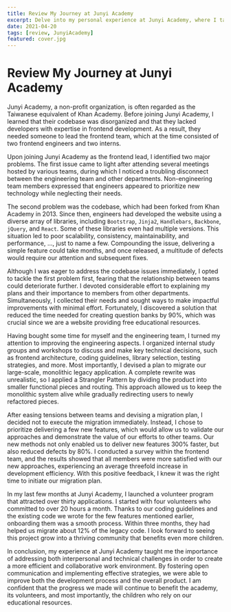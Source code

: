 ```yaml
---
title: Review My Journey at Junyi Academy
excerpt: Delve into my personal experience at Junyi Academy, where I tackled challenges head-on by fostering better communication, refining development strategies, and approaching solutions to strengthen its impact as a valuable educational resource.
date: 2021-04-20
tags: [review, JunyiAcademy]
featured: cover.jpg
---
```


# Review My Journey at Junyi Academy

Junyi Academy, a non-profit organization, is often regarded as the Taiwanese equivalent of Khan Academy. Before joining Junyi Academy, I learned that their codebase was disorganized and that they lacked developers with expertise in frontend development. As a result, they needed someone to lead the frontend team, which at the time consisted of two frontend engineers and two interns.

Upon joining Junyi Academy as the frontend lead, I identified two major problems. The first issue came to light after attending several meetings hosted by various teams, during which I noticed a troubling disconnect between the engineering team and other departments. Non-engineering team members expressed that engineers appeared to prioritize new technology while neglecting their needs.

The second problem was the codebase, which had been forked from Khan Academy in 2013. Since then, engineers had developed the website using a diverse array of libraries, including `Bootstrap`, `Jinja2`, `Handlebars`, `Backbone`, `jQuery`, and `React`. Some of these libraries even had multiple versions. This situation led to poor scalability, consistency, maintainability, and performance, ..., just to name a few. Compounding the issue, delivering a simple feature could take months, and once released, a multitude of defects would require our attention and subsequent fixes.

Although I was eager to address the codebase issues immediately, I opted to tackle the first problem first, fearing that the relationship between teams could deteriorate further. I devoted considerable effort to explaining my plans and their importance to members from other departments. Simultaneously, I collected their needs and sought ways to make impactful improvements with minimal effort. Fortunately, I discovered a solution that reduced the time needed for creating question banks by 90%, which was crucial since we are a website providing free educational resources.

Having bought some time for myself and the engineering team, I turned my attention to improving the engineering aspects. I organized internal study groups and workshops to discuss and make key technical decisions, such as frontend architecture, coding guidelines, library selection, testing strategies, and more. Most importantly, I devised a plan to migrate our large-scale, monolithic legacy application. A complete rewrite was unrealistic, so I applied a Strangler Pattern by dividing the product into smaller functional pieces and routing. This approach allowed us to keep the monolithic system alive while gradually redirecting users to newly refactored pieces.

After easing tensions between teams and devising a migration plan, I decided not to execute the migration immediately. Instead, I chose to prioritize delivering a few new features, which would allow us to validate our approaches and demonstrate the value of our efforts to other teams. Our new methods not only enabled us to deliver new features 300% faster, but also reduced defects by 80%. I conducted a survey within the frontend team, and the results showed that all members were more satisfied with our new approaches, experiencing an average threefold increase in development efficiency. With this positive feedback, I knew it was the right time to initiate our migration plan.

In my last few months at Junyi Academy, I launched a volunteer program that attracted over thirty applications. I started with four volunteers who committed to over 20 hours a month. Thanks to our coding guidelines and the existing code we wrote for the few features mentioned earlier, onboarding them was a smooth process. Within three months, they had helped us migrate about 12% of the legacy code. I look forward to seeing this project grow into a thriving community that benefits even more children.

In conclusion, my experience at Junyi Academy taught me the importance of addressing both interpersonal and technical challenges in order to create a more efficient and collaborative work environment. By fostering open communication and implementing effective strategies, we were able to improve both the development process and the overall product. I am confident that the progress we made will continue to benefit the academy, its volunteers, and most importantly, the children who rely on our educational resources.
